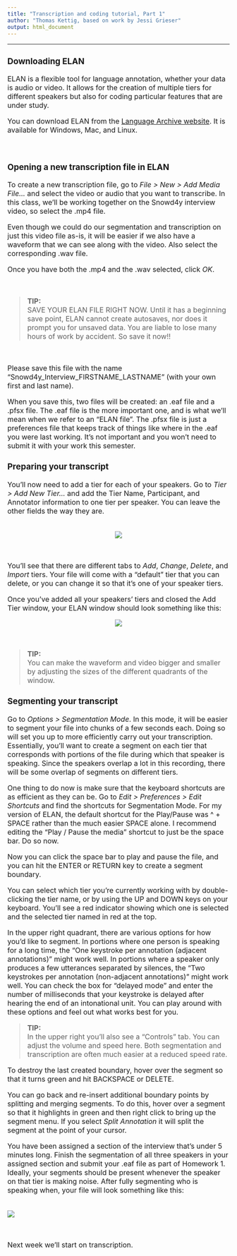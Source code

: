 ```yaml
---
title: "Transcription and coding tutorial, Part 1"
author: "Thomas Kettig, based on work by Jessi Grieser"
output: html_document
---
```

<font size= "3.5">

***
### __Downloading ELAN__
ELAN is a flexible tool for language annotation, whether your data is audio or video. It allows for the creation of multiple tiers for different speakers but also for coding particular features that are under study. 

You can download ELAN from the [Language Archive website](https://archive.mpi.nl/tla/elan/download). It is available for Windows, Mac, and Linux.

<br>

### __Opening a new transcription file in ELAN__
To create a new transcription file, go to _File > New > Add Media File..._ and select the video or audio that you want to transcribe. In this class, we'll be working together on the Snowd4y interview video, so select the .mp4 file.

Even though we could do our segmentation and transcription on just this video file as-is, it will be easier if we also have a waveform that we can see along with the video. Also select the corresponding .wav file. 

Once you have both the .mp4 and the .wav selected, click _OK_.


<br>

> __TIP:__  
SAVE YOUR ELAN FILE RIGHT NOW. Until it has a beginning save point, ELAN cannot create autosaves, nor does it prompt you for unsaved data. You are liable to lose many hours of work by accident. So save it now!!

<br>

Please save this file with the name "Snowd4y_Interview_FIRSTNAME_LASTNAME" (with your own first and last name).

When you save this, two files will be created: an .eaf file and a .pfsx file. The .eaf file is the more important one, and is what we'll mean when we refer to an "ELAN file". The .pfsx file is just a preferences file that keeps track of things like where in the .eaf you were last working. It's not important and you won't need to submit it with your work this semester.

### __Preparing your transcript__

You'll now need to add a tier for each of your speakers. Go to _Tier > Add New Tier..._ and add the Tier Name, Participant, and Annotator information to one tier per speaker. You can leave the other fields the way they are.

<br>
<center>
![](./images/add_tier.png)
</center>
<br>

You'll see that there are different tabs to _Add_, _Change_, _Delete_, and _Import_ tiers. Your file will come with a "default" tier that you can delete, or you can change it so that it's one of your speaker tiers.

Once you've added all your speakers' tiers and closed the Add Tier window, your ELAN window should look something like this:
<br>

<center>
![](./images/annotation_mode.png)
</center>
<br>

> __TIP:__  
You can make the waveform and video bigger and smaller by adjusting the sizes of the different quadrants of the window.

### __Segmenting your transcript__

Go to _Options > Segmentation Mode_. In this mode, it will be easier to segment your file into chunks of a few seconds each. Doing so will set you up to more efficiently carry out your transcription. Essentially, you'll want to create a segment on each tier that corresponds with portions of the file during which that speaker is speaking. Since the speakers overlap a lot in this recording, there will be some overlap of segments on different tiers.

One thing to do now is make sure that the keyboard shortcuts are as efficient as they can be. Go to _Edit > Preferences > Edit Shortcuts_ and find the shortcuts for Segmentation Mode. For my version of ELAN, the default shortcut for the Play/Pause was ^ + SPACE rather than the much easier SPACE alone. I recommend editing the "Play / Pause the media" shortcut to just be the space bar. Do so now.

Now you can click the space bar to play and pause the file, and you can hit the ENTER or RETURN key to create a segment boundary.

You can select which tier you're currently working with by double-clicking the tier name, or by using the UP and DOWN keys on your keyboard. You'll see a red indicator showing which one is selected and the selected tier named in red at the top.

In the upper right quadrant, there are various options for how you'd like to segment. In portions where one person is speaking for a long time, the "One keystroke per annotation (adjacent annotations)" might work well. In portions where a speaker only produces a few utterances separated by silences, the "Two keystrokes per annotation (non-adjacent annotations)" might work well. You can check the box for "delayed mode" and enter the number of milliseconds that your keystroke is delayed after hearing the end of an intonational unit. You can play around with these options and feel out what works best for you.

> __TIP:__  
In the upper right you'll also see a "Controls" tab. You can adjust the volume and speed here. Both segmentation and transcription are often much easier at a reduced speed rate.

To destroy the last created boundary, hover over the segment so that it turns green and hit BACKSPACE or DELETE.

You can go back and re-insert additional boundary points by splitting and merging segments. To do this, hover over a segment so that it highlights in green and then right click to bring up the segment menu. If you select _Split Annotation_ it will split the segment at the point of your cursor.

You have been assigned a section of the interview that's under 5 minutes long. Finish the segmentation of all three speakers in your assigned section and submit your .eaf file as part of Homework 1. Ideally, your segments should be present whenever the speaker on that tier is making noise. After fully segmenting who is speaking when, your file will look something like this:

<br>
![](./images/segmentation_mode.png)
</center>
<br>

Next week we'll start on transcription.



